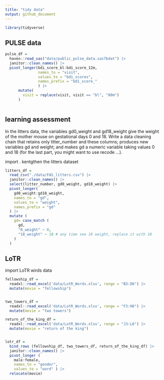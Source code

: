 ```yaml
---
title: "tidy data"
output: github_document
---
```

```r
library(tidyverse)
```

## PULSE data


```r
pulse_df = 
  haven::read_sas("data/public_pulse_data.sas7bdat") |>
  janitor::clean_names() |>
  pivot_longer(bdi_score_bl:bdi_score_12m,
               names_to = "visit",
               values_to = "bdi_scores", 
               names_prefix = "bdi_score_"
               ) |>
      mutate(
        visit = replace(visit, visit == "bl", "00m")
      )
  
```

## learning assessment 

In the litters data, the variables gd0_weight and gd18_weight give the weight of the mother mouse on gestational days 0 and 18. Write a data cleaning chain that retains only litter_number and these columns; produces new variables gd and weight; and makes gd a numeric variable taking values 0 and 18 (for the last part, you might want to use recode …). 

import . kentgthen the litters dataset
```r
litters_df = 
  read_csv("./data/FAS_litters.csv") |>
  janitor::clean_names() |>
  select(litter_number, gd0_weight, gd18_weight) |>
  pivot_longer(
    gd0_weight:gd18_weight,
    names_to = "gd",
    values_to = "weight",
    names_prefix = "gd"
  ) |> 
  mutate (
    gd= case_match (
      gd, 
      "0_weight" ~ 0, 
      "18_weight" ~ 18 # any time see 18 weight, replace it with 18
    )
  )

```

## LoTR

import LoTR wirds data

```r
fellowship_df = 
  readxl::read_excel('data/LotR_Words.xlsx', range = "B3:D6") |>
  mutate(movie = "fellowship")


two_towers_df = 
  readxl::read_excel('data/LotR_Words.xlsx', range = "F3:H6") |>
  mutate(movie = "two towers")

return_of_the_king_df = 
  readxl::read_excel('data/LotR_Words.xlsx', range = "J3:L6") |>
  mutate(movie = "return of the king")


lotr_df = 
  bind_rows (fellowship_df, two_towers_df, return_of_the_king_df) |>
  janitor::clean_names() |>
  pivot_longer (
    male:female, 
    names_to = "gender",
    values_to = "word" ) |>
  relocate(movie)
```














